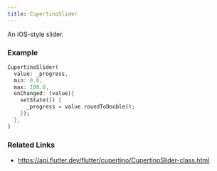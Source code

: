 ```yaml
---
title: CupertinoSlider
---
```


An iOS-style slider.

### Example

```dart liveslice=CupertinoSlider
CupertinoSlider(
  value: _progress,
  min: 0.0,
  max: 100.0,
  onChanged: (value){
    setState(() {
      _progress = value.roundToDouble();
    });
  },
)
```

### Related Links
- https://api.flutter.dev/flutter/cupertino/CupertinoSlider-class.html
